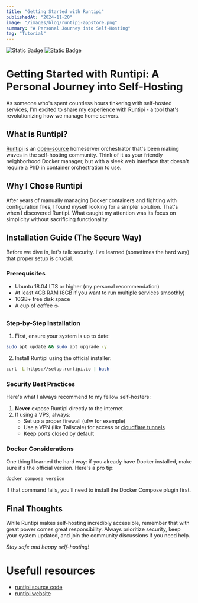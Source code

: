 ```yaml
---
title: "Getting Started with Runtipi"
publishedAt: "2024-11-20"
image: "/images/blog/runtipi-appstore.png"
summary: "A Personal Journey into Self-Hosting"
tag: "Tutorial"
---
```


<div style={{ display: 'flex', paddingLeft: '10px' }}>
	<img alt="Static Badge" src='https://img.shields.io/badge/DIFFICULTY-Easy-brightgreen?style=flat-square&logoSize=auto&labelColor=black'/>
	<a href="https://github.com/runtipi/runtipi"><img alt="Static Badge" src="https://img.shields.io/badge/Source_Code-black?style=flat-square&logo=github&logoSize=auto&labelColor=black"/></a>
</div>

# Getting Started with Runtipi: A Personal Journey into Self-Hosting

As someone who's spent countless hours tinkering with self-hosted services, I'm excited to share my experience with Runtipi - a tool that's revolutionizing how we manage home servers.

## What is Runtipi?

[Runtipi](https://runtipi.io/) is an [open-source](https://github.com/runtipi/runtipi) homeserver orchestrator that's been making waves in the self-hosting community. Think of it as your friendly neighborhood Docker manager, but with a sleek web interface that doesn't require a PhD in container orchestration to use.

## Why I Chose Runtipi

After years of manually managing Docker containers and fighting with configuration files, I found myself looking for a simpler solution. That's when I discovered Runtipi. What caught my attention was its focus on simplicity without sacrificing functionality.

## Installation Guide (The Secure Way)

Before we dive in, let's talk security. I've learned (sometimes the hard way) that proper setup is crucial.

### Prerequisites

- Ubuntu 18.04 LTS or higher (my personal recommendation)
- At least 4GB RAM (8GB if you want to run multiple services smoothly)
- 10GB+ free disk space
- A cup of coffee ☕

### Step-by-Step Installation

1. First, ensure your system is up to date:

```bash
sudo apt update && sudo apt upgrade -y
```

2. Install Runtipi using the official installer:

```bash
curl -L https://setup.runtipi.io | bash
```

### Security Best Practices

Here's what I always recommend to my fellow self-hosters:

1. **Never** expose Runtipi directly to the internet
2. If using a VPS, always:
   - Set up a proper firewall (ufw for exemple)
   - Use a VPN (like Tailscale) for access or [cloudflare tunnels](https://decloudflare.crimeflare.eu.org/#deCloudflare=readme/en.md)
   - Keep ports closed by default

### Docker Considerations

One thing I learned the hard way: if you already have Docker installed, make sure it's the official version. Here's a pro tip:

```bash
docker compose version
```

If that command fails, you'll need to install the Docker Compose plugin first.

## Final Thoughts

While Runtipi makes self-hosting incredibly accessible, remember that with great power comes great responsibility. Always prioritize security, keep your system updated, and join the community discussions if you need help.

*Stay safe and happy self-hosting!*

# Usefull resources

- [runtipi source code](https://github.com/runtipi/runtipi)
- [runtipi website](https://runtipi.io/)

